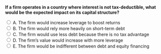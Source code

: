 ::: {.question-block}

<form onsubmit="event.preventDefault(); checkAnswer('module8_mcq_q46')" data-correct-answer="C">
<strong style="display: block;">If a firm operates in a country where interest is not tax-deductible, what would be the expected impact on its capital structure?</strong>

<label><input type="radio" name="module8_mcq_q46" value="A"> A. The firm would increase leverage to boost returns</label><br>
<label><input type="radio" name="module8_mcq_q46" value="B"> B. The firm would rely more heavily on short-term debt</label><br>
<label><input type="radio" name="module8_mcq_q46" value="C"> C. The firm would use less debt because there is no tax advantage</label><br>
<label><input type="radio" name="module8_mcq_q46" value="D"> D. The firm’s value would increase with more leverage</label><br>
<label><input type="radio" name="module8_mcq_q46" value="E"> E. The firm would be indifferent between debt and equity financing</label><br>
</form>

<div id="feedback-module8_mcq_q46" class="feedback" data-status="" style="display:none;">
✅ Correct: C. When interest is not deductible, the tax benefit of debt disappears, leading firms to reduce their reliance on leverage.
</div>

:::
